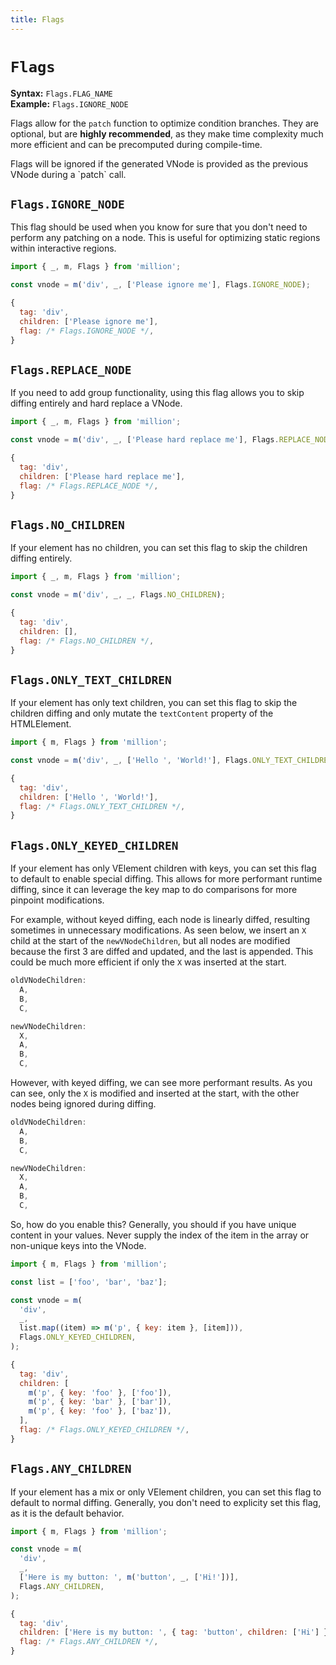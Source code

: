 ```yaml
---
title: Flags
---
```



# `Flags`

**Syntax:** `Flags.FLAG_NAME`\
**Example:** `Flags.IGNORE_NODE`

Flags allow for the `patch` function to optimize condition branches. They are optional, but are **highly recommended**, as they make time complexity much more efficient and can be precomputed during compile-time.

<Callout emoji="ℹ️">
  Flags will be ignored if the generated VNode is provided as the previous VNode
  during a `patch` call.
</Callout>

## `Flags.IGNORE_NODE`

This flag should be used when you know for sure that you don't need to perform any patching on a node. This is useful for optimizing static regions within interactive regions.

```js
import { _, m, Flags } from 'million';

const vnode = m('div', _, ['Please ignore me'], Flags.IGNORE_NODE);
```

```js {4}
{
  tag: 'div',
  children: ['Please ignore me'],
  flag: /* Flags.IGNORE_NODE */,
}
```

## `Flags.REPLACE_NODE`

If you need to add group functionality, using this flag allows you to skip diffing entirely and hard replace a VNode.

```js
import { _, m, Flags } from 'million';

const vnode = m('div', _, ['Please hard replace me'], Flags.REPLACE_NODE);
```

```js {4}
{
  tag: 'div',
  children: ['Please hard replace me'],
  flag: /* Flags.REPLACE_NODE */,
}
```

## `Flags.NO_CHILDREN`

If your element has no children, you can set this flag to skip the children diffing entirely.

```js
import { _, m, Flags } from 'million';

const vnode = m('div', _, _, Flags.NO_CHILDREN);
```

```js {4}
{
  tag: 'div',
  children: [],
  flag: /* Flags.NO_CHILDREN */,
}
```

## `Flags.ONLY_TEXT_CHILDREN`

If your element has only text children, you can set this flag to skip the children diffing and only mutate the `textContent` property of the HTMLElement.

```js
import { m, Flags } from 'million';

const vnode = m('div', _, ['Hello ', 'World!'], Flags.ONLY_TEXT_CHILDREN);
```

```js {4}
{
  tag: 'div',
  children: ['Hello ', 'World!'],
  flag: /* Flags.ONLY_TEXT_CHILDREN */,
}
```

## `Flags.ONLY_KEYED_CHILDREN`

If your element has only VElement children with keys, you can set this flag to default to enable special diffing. This allows for more performant runtime diffing, since it can leverage the key map to do comparisons for more pinpoint modifications.

For example, without keyed diffing, each node is linearly diffed, resulting sometimes in unnecessary modifications. As seen below, we insert an `X` child at the start of the `newVNodeChildren`, but all nodes are modified because the first 3 are diffed and updated, and the last is appended. This could be much more efficient if only the `X` was inserted at the start.

```js {7,8,9,10}
oldVNodeChildren:
  A,
  B,
  C,

newVNodeChildren:
  X,
  A,
  B,
  C,
```

However, with keyed diffing, we can see more performant results. As you can see, only the `X` is modified and inserted at the start, with the other nodes being ignored during diffing.

```js {7}
oldVNodeChildren:
  A,
  B,
  C,

newVNodeChildren:
  X,
  A,
  B,
  C,
```

So, how do you enable this? Generally, you should if you have unique content in your values. Never supply the index of the item in the array or non-unique keys into the VNode.

```js
import { m, Flags } from 'million';

const list = ['foo', 'bar', 'baz'];

const vnode = m(
  'div',
  _,
  list.map((item) => m('p', { key: item }, [item])),
  Flags.ONLY_KEYED_CHILDREN,
);
```

```js {8}
{
  tag: 'div',
  children: [
    m('p', { key: 'foo' }, ['foo']),
    m('p', { key: 'bar' }, ['bar']),
    m('p', { key: 'foo' }, ['baz']),
  ],
  flag: /* Flags.ONLY_KEYED_CHILDREN */,
}
```

## `Flags.ANY_CHILDREN`

If your element has a mix or only VElement children, you can set this flag to default to normal diffing. Generally, you don't need to explicity set this flag, as it is the default behavior.

```js
import { m, Flags } from 'million';

const vnode = m(
  'div',
  _,
  ['Here is my button: ', m('button', _, ['Hi!'])],
  Flags.ANY_CHILDREN,
);
```

```js {4}
{
  tag: 'div',
  children: ['Here is my button: ', { tag: 'button', children: ['Hi'] }],
  flag: /* Flags.ANY_CHILDREN */,
}
```
